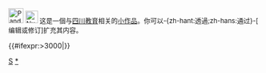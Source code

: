 <div class="notice metadata" id="stub" style="font-size: small;">
[[File:Panda closeup.jpg|30px]]&nbsp;[[File:Nuvola apps edu miscellaneous.svg|25px]]&nbsp;这是一個与[[:Category:四川教育|四川教育]]相关的[[Wikipedia:小作品|小作品]]。你可以-{zh-hant:透過;zh-hans:通过}-<span class="plainlinks">[{{fullurl:{{FULLPAGENAME}}|action=edit}} 编辑或修订]</span>扩充其内容。</div><includeonly>[[Category:四川教育小作品|{{PAGENAME}}]]{{#ifexpr:{{PAGESIZE:{{FULLPAGENAME}}|R}}>3000|[[Category:字数已超过3000字节的小作品|{{PAGENAME}}]]}}</includeonly><noinclude>[[Category:中國教育小作品模板|S]]
[[Category:四川教育小作品|*]]</noinclude>